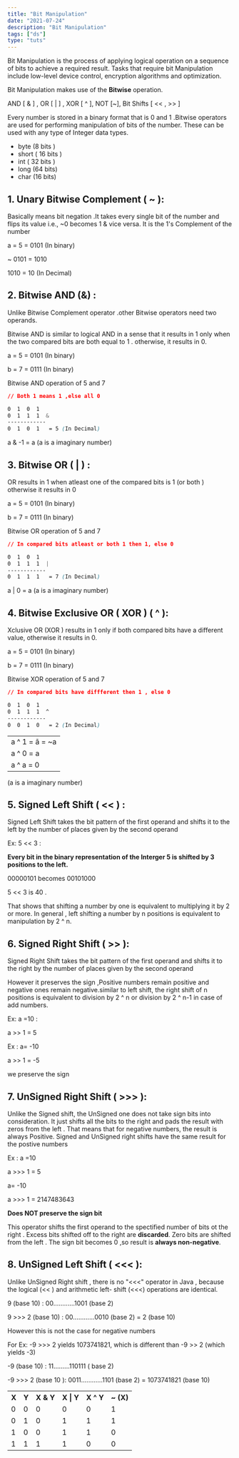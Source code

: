 ```yaml
---
title: "Bit Manipulation"
date: "2021-07-24"
description: "Bit Manipulation"
tags: ["ds"]
type: "tuts"
---
```


Bit Manipulation is the process of applying logical operation on a sequence of bits to achieve a required result.
Tasks that require bit Manipulation include low-level device control, encryption algorithms and optimization.

Bit Manipulation makes use of the <strong>Bitwise</strong> operation.

AND [ & ] , OR [ | ] , XOR [ ^ ], NOT [~], Bit Shifts [ << , >> ]

Every number is stored in a binary format that is 0 and 1 .Bitwise operators are used for performing manipulation of bits of the number.
These can be used with any type of Integer data types.

- byte (8 bits )
- short ( 16 bits )
- int ( 32 bits )
- long (64 bits)
- char (16 bits)

## 1. Unary Bitwise Complement ( ~ ):

Basically means bit negation .It takes every single bit of the number and flips its value i.e., ~0 becomes 1 & vice versa. It is the 1's Complement of the number

a = 5 = 0101 (In binary)

~ 0101 = 1010

1010 = 10 (In Decimal)

## 2. Bitwise AND (&) :

Unlike Bitwise Complement operator .other Bitwise operators need two operands.

Bitwise AND is similar to logical AND in a sense that it results in 1 only when the two compared bits are both equal to 1 . otherwise, it results in 0.

a = 5 = 0101 (In binary)

b = 7 = 0111 (In binary)

Bitwise AND operation of 5 and 7

```css file=index.css show=false
// Both 1 means 1 ,else all 0

0  1  0  1
0  1  1  1  &
------------
0  1  0  1   = 5 (In Decimal)
```

<Callouts name="success ">a & -1 = a (a is a imaginary number)</Callouts>

## 3. Bitwise OR ( | ) :

OR results in 1 when atleast one of the compared bits is 1 (or both ) otherwise it results in 0

a = 5 = 0101 (In binary)

b = 7 = 0111 (In binary)

Bitwise OR operation of 5 and 7

```css file=index.css show=false
// In compared bits atleast or both 1 then 1, else 0

0  1  0  1
0  1  1  1  |
------------
0  1  1  1   = 7 (In Decimal)
```

<Callouts name="success ">a | 0 = a (a is a imaginary number)</Callouts>

## 4. Bitwise Exclusive OR ( XOR ) ( ^ ):

Xclusive OR (XOR ) results in 1 only if both compared bits have a different value, otherwise it results in 0.

a = 5 = 0101 (In binary)

b = 7 = 0111 (In binary)

Bitwise XOR operation of 5 and 7

```css file=index.css show=false
// In compared bits have diffferent then 1 , else 0

0  1  0  1
0  1  1  1  ^
------------
0  0  1  0   = 2 (In Decimal)
```

<Callouts name="success ">
  <table>
    <tr>
      <td>a ^ 1 = ā = ~a </td>
    </tr>
    <tr>
      <td>a ^ 0 = a </td>
    </tr>
    <tr>
      <td>a ^ a = 0 </td>
    </tr>
  </table>
  (a is a imaginary number)
</Callouts>

## 5. Signed Left Shift ( << ) :

Signed Left Shift takes the bit pattern of the first operand and shifts it to the left by the number of places
given by the second operand

Ex: 5 << 3 :

<strong>
  Every bit in the binary representation of the Interger 5 is shifted by 3
  positions to the left.
</strong>

00000101 becomes 00101000

5 << 3 is 40 .

That shows that shifting a number by one is equivalent to multiplying it by 2 or more.
In general , left shifting a number by n positions is equivalent to manipulation by 2 ^ n.

## 6. Signed Right Shift ( >> ):

Signed Right Shift takes the bit pattern of the first operand and shifts it to the right by the number of places
given by the second operand

However it preserves the sign ,Positive numbers remain positive and negative ones remain negative.similar to left shift,
the right shift of n positions is equivalent to division by 2 ^ n or division by 2 ^ n-1 in case of add numbers.

Ex: a =10 :

a >> 1 = 5

Ex : a= -10

a >> 1 = -5

we preserve the sign

## 7. UnSigned Right Shift ( >>> ):

Unlike the Signed shift, the UnSigned one does not take sign bits into consideration. It just shifts all the bits to the right and pads the result with zeros
from the left . That means that for negative numbers, the result is always Positive. Signed and UnSigned right shifts have the same result for the postive numbers

Ex : a =10

a >>> 1 = 5

a= -10

a >>> 1 = 2147483643

<strong>Does NOT preserve the sign bit </strong>

This operator shifts the first operand to the spectified number of bits ot the right . Excess bits shifted off to the right are <strong>discarded</strong>. Zero bits are shifted from the left . The sign bit becomes 0 ,so result is <strong>always non-negative</strong>.

## 8. UnSigned Left Shift ( <<< ):

Unlike UnSigned Right shift , there is no "<<<" operator in Java , because the logical (<< ) and arithmetic left- shift (<<<) operations are identical.

9 (base 10) : 00............1001 (base 2)

9 >>> 2 (base 10) : 00............0010 (base 2) = 2 (base 10)

However this is not the case for negative numbers

For Ex: -9 >>> 2 yields 1073741821, which is different than -9 >> 2 (which yields -3)

-9 (base 10) : 11.........110111 ( base 2)

-9 >>> 2 (base 10 ): 0011............1101 (base 2) = 1073741821 (base 10)

<table class="table-space table-border">
  <tr>
    <th>X</th>
    <th>Y</th>
    <th>X & Y</th>
    <th>X | Y</th>
    <th>X ^ Y</th>
    <th>~ (X) </th>

  </tr>
  <tr>
    <td>0</td>
    <td>0</td>
    <td>0</td>
    <td>0</td>
    <td>0</td>
    <td>1</td>
  </tr>
   <tr>
    <td>0</td>
    <td>1</td>
    <td>0</td>
    <td>1</td>
    <td>1</td>
    <td>1</td>
  </tr>
   <tr>
    <td>1</td>
    <td>0</td>
    <td>0</td>
    <td>1</td>
    <td>1</td>
    <td>0</td>
  </tr>
   <tr>
    <td>1</td>
    <td>1</td>
    <td>1</td>
    <td>1</td>
    <td>0</td>
    <td>0</td>
  </tr>

</table>

